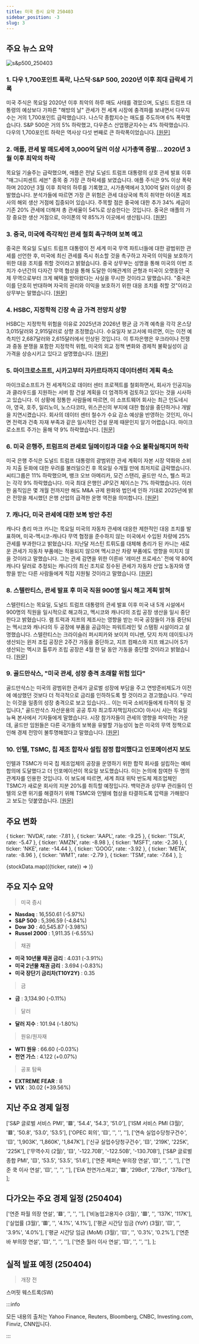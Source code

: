 ```yaml
---
title: 미국 증시 요약 250403
sidebar_position: -3
slug: 3
---
```


## 주요 뉴스 요약

![s&p500_250403](/map/250403.png)

### 1. **다우 1,700포인트 폭락, 나스닥·S&P 500, 2020년 이후 최대 급락세 기록**

미국 주식은 목요일 2020년 이후 최악의 하루 매도 사태를 겪었으며, 도널드 트럼프 대통령의 예상보다 가파른 "해방의 날" 관세가 전 세계 시장에 충격파를 보내면서 다우지수는 거의 1,700포인트 급락했습니다. 나스닥 종합지수는 매도를 주도하며 6% 폭락했습니다. S&P 500은 거의 5% 하락했고, 다우존스 산업평균지수는 4% 하락했습니다. 다우의 1,700포인트 하락은 역사상 다섯 번째로 큰 하락폭이었습니다. [[원문]](https://finance.yahoo.com/news/live/stock-market-today-dow-plunges-1700-points-nasdaq-sp-500-pummeled-in-biggest-rout-since-2020-200415736.html)

### 2. **애플, 관세 발 매도세에 3,000억 달러 이상 시가총액 증발... 2020년 3월 이후 최악의 하락**

목요일 기술주는 급락했으며, 애플은 전날 도널드 트럼프 대통령의 상호 관세 발표 이후 "매그니피센트 세븐" 종목 중 가장 큰 하락세를 보였습니다. 애플 주식은 9% 이상 폭락하며 2020년 3월 이후 최악의 하루를 기록했고, 시가총액에서 3,100억 달러 이상이 증발했습니다. 분석가들에 따르면 가장 큰 위험은 관세 대상국에 특히 취약한 아이폰 제조사의 해외 생산 거점에 집중되어 있습니다. 주목할 점은 중국에 대한 추가 34% 세금이 기존 20% 관세에 더해져 총 관세율이 54%로 상승한다는 것입니다. 중국은 애플의 가장 중요한 생산 거점으로, 아이폰의 약 85%가 이곳에서 생산됩니다. [[원문]](https://finance.yahoo.com/news/apple-sheds-over-300-billion-in-tariff-fueled-sell-off-notches-worst-drop-since-march-2020-202710020.html)

### 3. **중국, 미국에 즉각적인 관세 철회 촉구하며 보복 예고**

중국은 목요일 도널드 트럼프 대통령이 전 세계 미국 무역 파트너들에 대한 광범위한 관세를 선언한 후, 미국에 최신 관세를 즉시 취소할 것을 촉구하고 자국의 이익을 보호하기 위한 대응 조치를 취할 것이라고 밝혔습니다. 중국 상무부는 성명을 통해 미국의 이번 조치가 수년간의 다자간 무역 협상을 통해 도달한 이해관계의 균형과 미국이 오랫동안 국제 무역으로부터 크게 혜택을 받아왔다는 사실을 무시한 것이라고 말했습니다. "중국은 이를 단호히 반대하며 자국의 권리와 이익을 보호하기 위한 대응 조치를 취할 것"이라고 상무부는 말했습니다. [[원문]](https://www.reuters.com/markets/china-urges-us-cancel-reciprocal-tariffs-2025-04-03/)

### 4. **HSBC, 지정학적 긴장 속 금 가격 전망치 상향**

HSBC는 지정학적 위험을 이유로 2025년과 2026년 평균 금 가격 예측을 각각 온스당 3,015달러와 2,915달러로 상향 조정했습니다. 수요일자 보고서에 따르면, 이는 이전 예측치인 2,687달러와 2,615달러에서 인상된 것입니다. 이 투자은행은 우크라이나 전쟁과 중동 분쟁을 포함한 지정학적 위험, 미국의 외교 정책 변화와 경제적 불확실성이 금 가격을 상승시키고 있다고 설명했습니다. [[원문]](https://www.reuters.com/markets/commodities/hsbc-raises-gold-price-forecasts-amid-geopolitical-tensions-2025-04-03/)

### 5. **마이크로소프트, 시카고부터 자카르타까지 데이터센터 계획 축소**

마이크로소프트가 전 세계적으로 데이터 센터 프로젝트를 철회하면서, 회사가 인공지능과 클라우드를 지원하는 서버 팜 건설 계획을 더 엄격하게 검토하고 있다는 것을 시사하고 있습니다. 이 상황에 정통한 사람들에 따르면, 이 소프트웨어 회사는 최근 인도네시아, 영국, 호주, 일리노이, 노스다코타, 위스콘신의 부지에 대한 협상을 중단하거나 개발을 지연시켰습니다. 회사의 데이터 센터 철수가 수요 감소 예상을 반영하는 것인지, 아니면 전력과 건축 자재 부족과 같은 일시적인 건설 문제 때문인지 알기 어렵습니다. 마이크로소프트 주가는 올해 약 9% 하락했습니다. [[원문]](https://www.bloomberg.com/news/articles/2025-04-03/microsoft-pulls-back-on-data-centers-from-chicago-to-jakarta?srnd=homepage-americas&embedded-checkout=true)

### 6. **미국 은행주, 트럼프의 관세로 딜메이킹과 대출 수요 불확실해지며 하락**

미국 은행 주식은 도널드 트럼프 대통령의 광범위한 관세 계획이 자본 시장 약화와 소비자 지출 둔화에 대한 우려를 불러일으킨 후 목요일 수개월 만에 최저치로 급락했습니다. 씨티그룹은 11% 하락했으며, 뱅크 오브 아메리카, 모건 스탠리, 골드만 삭스, 웰스 파고는 각각 9% 하락했습니다. 미국 최대 은행인 JP모건 체이스는 7% 하락했습니다. 이러한 움직임은 몇 개월 전까지만 해도 M&A 규제 완화와 법인세 인하 기대로 2025년에 밝은 전망을 제시했던 은행 산업의 급격한 운명 역전을 의미합니다. [[원문]](https://www.reuters.com/business/finance/us-bank-stocks-sink-trumps-tariffs-cloud-dealmaking-loan-demand-2025-04-03/)

### 7. **캐나다, 미국 관세에 대한 보복 방안 추진**

캐나다 총리 마크 카니는 목요일 미국의 자동차 관세에 대응한 제한적인 대응 조치를 발표하며, 미국-멕시코-캐나다 무역 협정을 준수하지 않는 미국에서 수입된 차량에 25% 관세를 부과한다고 밝혔습니다. 지난달 저스틴 트뤼도를 대체해 총리가 된 카니는 새로운 관세가 자동차 부품에는 적용되지 않으며 멕시코산 차량 부품에도 영향을 미치지 않을 것이라고 말했습니다. 그는 관세 감면을 위한 이른바 '레미션 프로세스' 전에 약 80억 캐나다 달러로 추정되는 캐나다의 최신 조치로 징수된 관세가 자동차 산업 노동자와 영향을 받는 다른 사람들에게 직접 지원될 것이라고 말했습니다. [[원문]](https://www.reuters.com/world/americas/canadas-plan-retaliatory-tariffs-us-2025-03-04/)

### 8. **스텔란티스, 관세 발표 후 미국 직원 900명 일시 해고 계획 밝혀**

스텔란티스는 목요일, 도널드 트럼프 대통령의 관세 발표 이후 미국 내 5개 시설에서 900명의 직원을 일시적으로 해고하고, 멕시코와 캐나다의 조립 공장 생산을 일시 중단한다고 밝혔습니다. 램 트럭과 지프의 제조사는 영향을 받는 미국 공장들이 가동 중단되는 멕시코와 캐나다의 두 공장에 부품을 공급하는 파워트레인 및 스탬핑 시설이라고 설명했습니다. 스텔란티스는 크라이슬러 퍼시피카와 보이저 미니밴, 닷지 차저 데이토나가 생산되는 윈저 조립 공장은 2주간 가동을 중단하고, 지프 컴패스와 지프 왜고니어 S가 생산되는 멕시코 톨루카 조립 공장은 4월 한 달 동안 가동을 중단할 것이라고 밝혔습니다. [[원문]](https://www.reuters.com/business/autos-transportation/stellantis-says-will-temporarily-lay-off-900-us-workers-following-tariff-2025-04-03/)

### 9. **골드만삭스, "미국 관세, 성장 충격 초래할 위험 있다"**

골드만삭스는 미국의 광범위한 관세가 글로벌 성장에 부담을 주고 연방준비제도가 이전에 예상했던 것보다 더 적극적으로 금리를 인하하도록 할 것이라고 경고했습니다. "우리는 이것을 일종의 성장 충격으로 보고 있습니다... 이는 미국 소비자들에게 타격이 될 것입니다," 골드만삭스 자산운용의 공공 투자 최고투자책임자(CIO) 아시시 샤는 목요일 뉴욕 본사에서 기자들에게 말했습니다. 시장 참가자들이 관세의 영향을 파악하는 가운데, 골드만 임원들은 다른 국가들의 보복을 유발할 가능성이 높은 미국의 무역 정책으로 인해 경제 전망이 불투명해졌다고 말했습니다. [[원문]](https://www.reuters.com/markets/us-tariffs-threaten-growth-shock-goldman-sachs-says-2025-04-03/)

### 10. **인텔, TSMC, 칩 제조 합작사 설립 잠정 합의했다고 인포메이션지 보도**

인텔과 TSMC가 미국 칩 제조업체의 공장을 운영하기 위한 합작 회사를 설립하는 예비 합의에 도달했다고 더 인포메이션이 목요일 보도했습니다. 이는 논의에 참여한 두 명의 관계자를 인용한 것입니다. 이 보도에 따르면, 세계 최대 위탁 반도체 제조업체인 TSMC가 새로운 회사의 지분 20%를 취득할 예정입니다. 백악관과 상무부 관리들이 인텔의 오랜 위기를 해결하기 위해 TSMC와 인텔에 협상을 타결하도록 압력을 가해왔다고 보도는 덧붙였습니다. [[원문]](https://www.reuters.com/technology/intel-tsmc-tentatively-agree-form-chipmaking-joint-venture-information-reports-2025-04-03/)

## 주요 변화

  { ticker: 'NVDA', rate: -7.81 },
  { ticker: 'AAPL', rate: -9.25 },
  { ticker: 'TSLA', rate: -5.47 },
  { ticker: 'AMZN', rate: -8.98 },
  { ticker: 'MSFT', rate: -2.36 },
  { ticker: 'NKE', rate: -14.44 },
  { ticker: 'GOOG', rate: -3.92 },
  { ticker: 'META', rate: -8.96 },
  { ticker: 'WMT', rate: -2.79 },
  { ticker: 'TSM', rate: -7.64 },
];

{stockData.map(({ticker, rate}) => <StockCardMini key={ticker} ticker={ticker} rate={rate}></StockCardMini>)}

## 주요 지수 요약

> 미국 증시

- **Nasdaq** : 16,550.61 (-5.97%)
- **S&P 500** : 5,396.59 (-4.84%)
- **Dow 30** : 40,545.87 (-3.98%)
- **Russel 2000** : 1,911.35 (-6.55%)

> 채권

- **미국 10년물 채권 금리** : 4.031 (-3.91%)
- **미국 2년물 채권 금리** : 3.694 (-0.83%)
- **미국 장단기 금리차(T10Y2Y)** : 0.35

> 금

- **금** : 3,134.90 (-0.11%)

> 달러

- **달러 지수** : 101.94 (-1.80%)

> 원유/원자재

- **WTI 원유** : 66.60 (-0.03%)
- **천연 가스** : 4.122 (+0.07%)

> 공포 탐욕

- **EXTREME FEAR** : 8
- **VIX** : 30.02 (+39.56%)

## 지난 주요 경제 일정

  ['S&P 글로벌 서비스 PMI', '🟥', '54.4', '54.3', '51.0'],
  ['ISM 서비스 PMI (3월)', '🟥', '50.8', '53.0', '53.5'],
  ['OPEC 회의', '🟨', '', '', ''],
  ['연속 실업수당청구건수', '🟨', '1,903K', '1,860K', '1,847K'],
  ['신규 실업수당청구건수', '🟨', '219K', '225K', '225K'],
  ['무역수지 (2월)', '🟨', '-122.70B', '-122.50B', '-130.70B'],
  ['S&P 글로벌 종합 PMI', '🟨', '53.5', '53.5', '51.6'],
  ['연준 제퍼슨 부의장 연설', '🟨', '', '', ''],
  ['연준 쿡 이사 연설', '🟨', '', '', ''],
  ['EIA 천연가스재고', '🟩', '29Bcf', '27Bcf', '37Bcf'],
];

<EconomicCalendar data={eventsData} />

## 다가오는 주요 경제 일정 (250404)

  ['연준 파월 의장 연설', '🟥', '', '', ''],
  ['비농업고용지수 (3월)', '🟥', '', '137K', '117K'],
  ['실업률 (3월)', '🟥', '', '4.1%', '4.1%'],
  ['평균 시간당 임금 (YoY) (3월)', '🟨', '', '3.9%', '4.0%'],
  ['평균 시간당 임금 (MoM) (3월)', '🟨', '', '0.3%', '0.2%'],
  ['연준 바 부의장 연설', '🟨', '', '', ''],
  ['연준 월러 이사 연설', '🟨', '', '', ''],
];

<EconomicCalendar data={nextEventsData} />

## 실적 발표 예정 (250404)

> 개장 전

스머핏 웨스트록(SW)

:::info

모든 내용의 출처는 Yahoo Finance, Reuters, Bloomberg, CNBC, Investing.com, Finviz, CNN입니다.

:::
